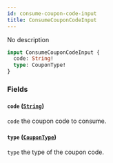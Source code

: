 ```yaml
---
id: consume-coupon-code-input
title: ConsumeCouponCodeInput
---
```



No description

```graphql
input ConsumeCouponCodeInput {
  code: String!
  type: CouponType!
}
```


### Fields

#### `code` ([`String`](/cyberconnect/reference/scalars/string))

`code` the coupon code to consume.


#### `type` ([`CouponType`](/cyberconnect/reference/enums/coupon-type))

`type` the type of the coupon code.




